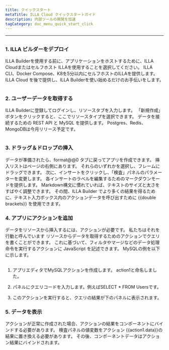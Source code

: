 ```yaml
---
title: クイックスタート
metaTitle: ILLA Cloud クイックスタートガイド
description: 内部ツールの開発を加速
tagCategory: doc_menu_quick_start_click
---
```


* * *

## <Heading hidden>概要</Heading>

### 1.  ILLA ビルダーをデプロイ

ILLA Builderを使用する前に、アプリケーションをホストするために、ILLA Cloudまたはセルフホスト ILLAを使用することを選択してください。 ILLA CLI、Docker Compose、K8を5分以内にセルフホストのILLAを提供します。 ILLA Cloud を後で提供し、ILLA Builderを使い始めるだけのお手伝いをします。

<img
  src='https://cdn.illacloud.com/official-website/img/docs/qs_e_1.png'
  alt=""
/>

### 2.  ユーザーデータを取得する

ILLA Builderに登録してログインし、リソースタブを入力します。 「新規作成」ボタンをクリックすると、ここでリソースタイプを選択できます。 データを接続するための REST API と MySQL を提供します。 Postgres、Redis、MongoDBは今月リリース予定です。

<img
  src='https://cdn.illacloud.com/official-website/img/docs/qs_e_2.png'
  alt=""
/>

### 3.  ドラッグ＆ドロップの挿入

データが準備されたら、format@@0 タブに戻ってアプリを作成できます。 挿入リストはページの右側にあります。 それらのいずれかを選択し、フレームにドラッグできます。 次に、インサートをクリックし、「検査」パネルのパラメーターを変更します。 各インサートのラベルを編集するためのマークダウンモードを提供します。 Markdown構文に慣れていれば、テキストのサイズと太さをすばやく調整できます。 その間、ILLA Builder でより多くの結果を得るために、テキスト入力ボックス内のアクションデータを呼び出すために {{double brackets}} を使用できます。

### 4.  アプリにアクションを追加

データをリソースから挿入するには、アクションが必要です。 私たちはそれを行動と呼んでいます リソースからデータを取得するためのアクションでクエリを書くことができます。 これに基づいて、フィルタやマージなどのデータ処理命令を実行するアクションに JavaScript を記述できます。 MySQLの例を以下に示します。

<img
  src='https://cdn.illacloud.com/official-website/img/docs/qs_e_3.png'
  alt=""
/>

1.  アプリエディタでMySQLアクションを作成します。 action1と命名しました。

2.  パネルにクエリコードを入力します。例えばSELECT \* FROM Usersです。

3.  このアクションを実行すると、クエリの結果が下のパネルに表示されます。

### 5.  データを表示

アクションが正常に作成された場合、アクションの結果をコンポーネントにバインドする必要があります。 検査パネルの値変数をアクション {{action1.data}}の結果に置き換える必要があります。 その後、コンポーネントデータはアクション結果にバインドされます。 
